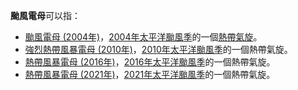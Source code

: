 {{NoteTA
|G1=TyphoonNew
|G2=TyphoonOld
|G3=Weather
}}
'''颱風電母'''可以指：

*[[颱風電母_(2004年)|颱風電母 (2004年)]]，[[2004年太平洋颱風季|2004年太平洋颱風季]]的一個[[熱帶氣旋|熱帶氣旋]]。
*[[強烈熱帶風暴電母_(2010年)|強烈熱帶風暴電母 (2010年)]]，[[2010年太平洋颱風季|2010年太平洋颱風季]]的一個熱帶氣旋。
*[[熱帶風暴電母_(2016年)|熱帶風暴電母 (2016年)]]，[[2016年太平洋颱風季|2016年太平洋颱風季]]的一個熱帶氣旋。
*[[熱帶風暴電母_(2021年)|熱帶風暴電母 (2021年)]]，[[2021年太平洋颱風季|2021年太平洋颱風季]]的一個熱帶氣旋。

{{消歧义|cat=热带气旋消歧义}}

{{start box}}
{{succession box|[[颱風燦都|燦都]]|[[颱風蒲公英|蒲公英]]|太平洋颱風季名稱|電母}}
{{end box}}

{{太平洋颱風季熱帶氣旋名單}}